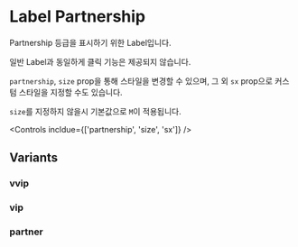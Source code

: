 
<Meta of={LabelPartnershipStories} />

# Label Partnership

Partnership 등급을 표시하기 위한 Label입니다.

일반 Label과 동일하게 클릭 기능은 제공되지 않습니다.

`partnership`, `size` prop을 통해 스타일을 변경할 수 있으며, 그 외 `sx` prop으로 커스텀 스타일을 지정할 수도 있습니다.

`size`를 지정하지 않을시 기본값으로 `M`이 적용됩니다.

<Canvas of={LabelPartnershipStories.Default} />

<Controls incldue={['partnership', 'size', 'sx']} />

## Variants

### vvip

<Canvas of={LabelPartnershipStories.VVIPMedium} />

<Canvas of={LabelPartnershipStories.VVIPSmall} />

### vip

<Canvas of={LabelPartnershipStories.VIPMedium} />

<Canvas of={LabelPartnershipStories.VIPSmall} />

### partner

<Canvas of={LabelPartnershipStories.PartnerMedium} />

<Canvas of={LabelPartnershipStories.PartnerSmall} />

